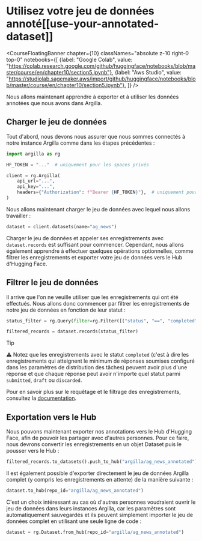 # Utilisez votre jeu de données annoté[[use-your-annotated-dataset]]

<CourseFloatingBanner chapter={10}
  classNames="absolute z-10 right-0 top-0"
  notebooks={[
    {label: "Google Colab", value: "https://colab.research.google.com/github/huggingface/notebooks/blob/master/course/en/chapter10/section5.ipynb"},
    {label: "Aws Studio", value: "https://studiolab.sagemaker.aws/import/github/huggingface/notebooks/blob/master/course/en/chapter10/section5.ipynb"},
]} />

Nous allons maintenant apprendre à exporter et à utiliser les données annotées que nous avons dans Argilla. 

## Charger le jeu de données

Tout d'abord, nous devons nous assurer que nous sommes connectés à notre instance Argilla comme dans les étapes précédentes :

```python
import argilla as rg

HF_TOKEN = "..."  # uniquement pour les spaces privés

client = rg.Argilla(
    api_url="...",
    api_key="...",
    headers={"Authorization": f"Bearer {HF_TOKEN}"},  # uniquement pour les spaces privés
)
```

Nous allons maintenant charger le jeu de données avec lequel nous allons travailler :

```python
dataset = client.datasets(name="ag_news")
```

Charger le jeu de données et appeler ses enregistrements avec `dataset.records` est suffisant pour commencer. Cependant, nous allons également apprendre à effectuer quelques opérations optionnelles, comme filtrer les enregistrements et exporter votre jeu de données vers le Hub d'Hugging Face.

## Filtrer le jeu de données

Il arrive que l'on ne veuille utiliser que les enregistrements qui ont été effectués. Nous allons donc commencer par filtrer les enregistrements de notre jeu de données en fonction de leur statut :

```python
status_filter = rg.Query(filter=rg.Filter([("status", "==", "completed")]))

filtered_records = dataset.records(status_filter)
```

>[!TIP]
>⚠️ Notez que les enregistrements avec le statut `completed` (c'est à dire les enregistrements qui atteignent le minimum de réponses soumises configuré dans les paramètres de distribution des tâches) peuvent avoir plus d'une réponse et que chaque réponse peut avoir n'importe quel statut parmi `submitted`, `draft` ou `discarded`.

Pour en savoir plus sur le requêtage et le filtrage des enregistrements, consultez la [documentation](https://docs.argilla.io/latest/how_to_guides/query/).

## Exportation vers le Hub

Nous pouvons maintenant exporter nos annotations vers le Hub d'Hugging Face, afin de pouvoir les partager avec d'autres personnes. Pour ce faire, nous devrons convertir les enregistrements en un objet Dataset puis le pousser vers le Hub :

```python
filtered_records.to_datasets().push_to_hub("argilla/ag_news_annotated")
```

Il est également possible d'exporter directement le jeu de données Argilla complet (y compris les enregistrements en attente) de la manière suivante :

```python
dataset.to_hub(repo_id="argilla/ag_news_annotated")
```

C'est un choix intéressant au cas où d'autres personnes voudraient ouvrir le jeu de données dans leurs instances Argilla, car les paramètres sont automatiquement sauvegardés et ils peuvent simplement importer le jeu de données complet en utilisant une seule ligne de code :

```python
dataset = rg.Dataset.from_hub(repo_id="argilla/ag_news_annotated")
```